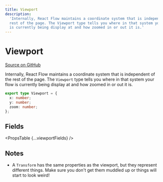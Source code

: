 ```yaml
---
title: Viewport
description:
  'Internally, React Flow maintains a coordinate system that is independent of the
  rest of the page. The Viewport type tells you where in that system your flow
  is currently being display at and how zoomed in or out it is.'
---
```



# Viewport

[Source on GitHub](https://github.com/xyflow/xyflow/blob/main/packages/system/src/types/general.ts/#L75-L76)

Internally, React Flow maintains a coordinate system that is independent of the
rest of the page. The `Viewport` type tells you where in that system your flow
is currently being display at and how zoomed in or out it is.

```ts
export type Viewport = {
  x: number;
  y: number;
  zoom: number;
};
```

## Fields

<PropsTable {...viewportFields} />

## Notes

- A `Transform` has the same properties as the viewport, but they represent
  different things. Make sure you don't get them muddled up or things will start
  to look weird!
